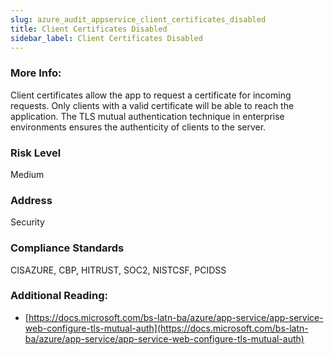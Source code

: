 ```yaml
---
slug: azure_audit_appservice_client_certificates_disabled
title: Client Certificates Disabled
sidebar_label: Client Certificates Disabled
---
```


### More Info:

Client certificates allow the app to request a certificate for incoming requests. Only clients with a valid certificate will be able to reach the application. The TLS mutual authentication technique in enterprise environments ensures the authenticity of clients to the server.

### Risk Level

Medium

### Address

Security

### Compliance Standards

CISAZURE, CBP, HITRUST, SOC2, NISTCSF, PCIDSS

### Additional Reading:

- [https://docs.microsoft.com/bs-latn-ba/azure/app-service/app-service-web-configure-tls-mutual-auth](https://docs.microsoft.com/bs-latn-ba/azure/app-service/app-service-web-configure-tls-mutual-auth) 


